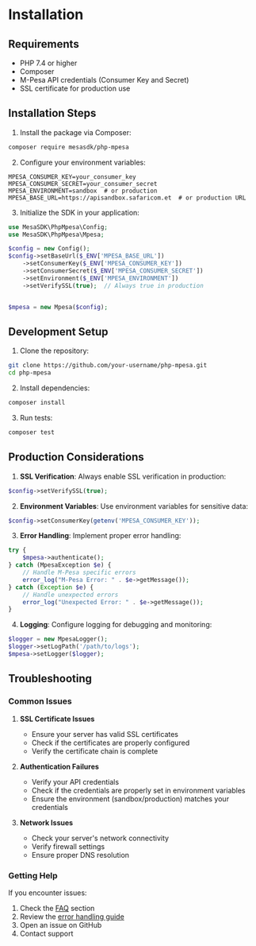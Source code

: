 # Installation

## Requirements

- PHP 7.4 or higher
- Composer
- M-Pesa API credentials (Consumer Key and Secret)
- SSL certificate for production use

## Installation Steps

1. Install the package via Composer:

```bash
composer require mesasdk/php-mpesa
```

2. Configure your environment variables:

```env
MPESA_CONSUMER_KEY=your_consumer_key
MPESA_CONSUMER_SECRET=your_consumer_secret
MPESA_ENVIRONMENT=sandbox  # or production
MPESA_BASE_URL=https://apisandbox.safaricom.et  # or production URL
```

3. Initialize the SDK in your application:

```php
use MesaSDK\PhpMpesa\Config;
use MesaSDK\PhpMpesa\Mpesa;

$config = new Config();
$config->setBaseUrl($_ENV['MPESA_BASE_URL'])
    ->setConsumerKey($_ENV['MPESA_CONSUMER_KEY'])
    ->setConsumerSecret($_ENV['MPESA_CONSUMER_SECRET'])
    ->setEnvironment($_ENV['MPESA_ENVIRONMENT'])
    ->setVerifySSL(true);  // Always true in production


$mpesa = new Mpesa($config);
```

## Development Setup

1. Clone the repository:

```bash
git clone https://github.com/your-username/php-mpesa.git
cd php-mpesa
```

2. Install dependencies:

```bash
composer install
```

3. Run tests:

```bash
composer test
```

## Production Considerations

1. **SSL Verification**: Always enable SSL verification in production:

```php
$config->setVerifySSL(true);
```

2. **Environment Variables**: Use environment variables for sensitive data:

```php
$config->setConsumerKey(getenv('MPESA_CONSUMER_KEY'));
```

3. **Error Handling**: Implement proper error handling:

```php
try {
    $mpesa->authenticate();
} catch (MpesaException $e) {
    // Handle M-Pesa specific errors
    error_log("M-Pesa Error: " . $e->getMessage());
} catch (Exception $e) {
    // Handle unexpected errors
    error_log("Unexpected Error: " . $e->getMessage());
}
```

4. **Logging**: Configure logging for debugging and monitoring:

```php
$logger = new MpesaLogger();
$logger->setLogPath('/path/to/logs');
$mpesa->setLogger($logger);
```

## Troubleshooting

### Common Issues

1. **SSL Certificate Issues**

   - Ensure your server has valid SSL certificates
   - Check if the certificates are properly configured
   - Verify the certificate chain is complete

2. **Authentication Failures**

   - Verify your API credentials
   - Check if the credentials are properly set in environment variables
   - Ensure the environment (sandbox/production) matches your credentials

3. **Network Issues**
   - Check your server's network connectivity
   - Verify firewall settings
   - Ensure proper DNS resolution

### Getting Help

If you encounter issues:

1. Check the [FAQ](/faq) section
2. Review the [error handling guide](/error-handling)
3. Open an issue on GitHub
4. Contact support
